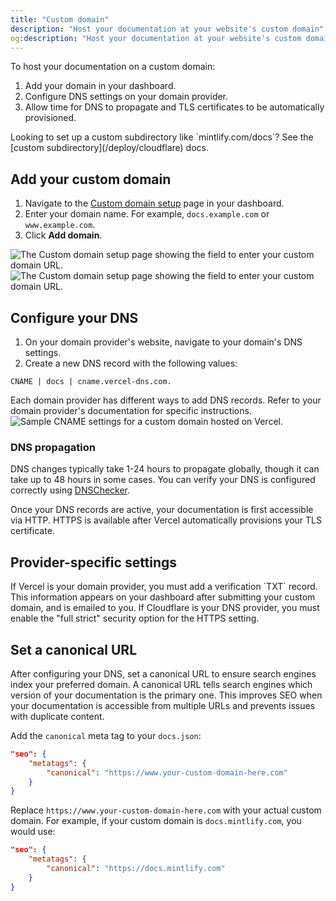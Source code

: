 ```yaml
---
title: "Custom domain"
description: "Host your documentation at your website's custom domain"
og:description: "Host your documentation at your website's custom domain"
---
```


To host your documentation on a custom domain:
1. Add your domain in your dashboard.
2. Configure DNS settings on your domain provider.
3. Allow time for DNS to propagate and TLS certificates to be automatically provisioned.

<Info>
  Looking to set up a custom subdirectory like `mintlify.com/docs`? See the [custom subdirectory](/deploy/cloudflare) docs.
</Info>

## Add your custom domain

1. Navigate to the [Custom domain setup](https://dashboard.mintlify.com/settings/deployment/custom-domain) page in your dashboard.
2. Enter your domain name. For example, `docs.example.com` or `www.example.com`.
3. Click **Add domain**.

<Frame>
  <img
    alt="The Custom domain setup page showing the field to enter your custom domain URL."
    className="block dark:hidden"
    src="/images/domain/add-custom-domain-light.png"
  />
  <img
    alt="The Custom domain setup page showing the field to enter your custom domain URL."
    className="hidden dark:block"
    src="/images/domain/add-custom-domain-dark.png"
  />
</Frame>

## Configure your DNS

1. On your domain provider's website, navigate to your domain's DNS settings.
2. Create a new DNS record with the following values:

```text
CNAME | docs | cname.vercel-dns.com.
```

<Tip>
  Each domain provider has different ways to add DNS records. Refer to your domain provider's documentation for specific instructions.
</Tip>

<Frame>
  <img alt="Sample CNAME settings for a custom domain hosted on Vercel." src="https://mintlify-assets.b-cdn.net/mintlify-dns.png" />
</Frame>

### DNS propagation

DNS changes typically take 1-24 hours to propagate globally, though it can take up to 48 hours in some cases. You can verify your DNS is configured correctly using [DNSChecker](https://dnschecker.org).

Once your DNS records are active, your documentation is first accessible via HTTP. HTTPS is available after Vercel automatically provisions your TLS certificate.

## Provider-specific settings

<AccordionGroup>
  <Accordion title="Vercel verification">
    If Vercel is your domain provider, you must add a verification `TXT` record. This information appears on your dashboard after submitting your custom domain, and is emailed to you.
  </Accordion>

  <Accordion title="Cloudflare security settings">
    If Cloudflare is your DNS provider, you must enable the "full strict" security option for the HTTPS setting.
  </Accordion>
</AccordionGroup>

## Set a canonical URL

After configuring your DNS, set a canonical URL to ensure search engines index your preferred domain. A canonical URL tells search engines which version of your documentation is the primary one. This improves SEO when your documentation is accessible from multiple URLs and prevents issues with duplicate content.

Add the `canonical` meta tag to your `docs.json`:

```json
"seo": {
    "metatags": {
        "canonical": "https://www.your-custom-domain-here.com"
    }
}
```

Replace `https://www.your-custom-domain-here.com` with your actual custom domain. For example, if your custom domain is `docs.mintlify.com`, you would use:

```json
"seo": {
    "metatags": {
        "canonical": "https://docs.mintlify.com"
    }
}
```
